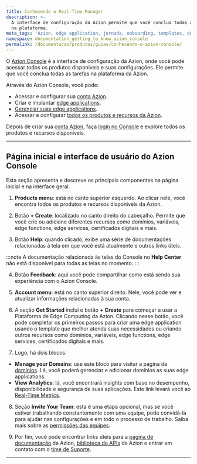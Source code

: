 ```yaml
---
title: Conhecendo o Real-Time Manager
description: >-
  A interface de configuração da Azion permite que você conclua todas as tarefas
  na plataforma.
meta_tags: 'Azion, edge application, jornada, onboarding, templates, domínios, tráfego'
namespace: documentation_getting_to_know_azion_console
permalink: /documentacao/produtos/guias/conhecendo-o-azion-console/
---
```


O [Azion Console](https://console.azion.com) é a interface de configuração da Azion, onde você pode acessar todos os produtos disponíveis e suas configurações. Ele permite que você conclua todas as tarefas na plataforma da Azion.

Através do Azion Console, você pode:

- Acessar e configurar sua [conta Azion](/pt-br/documentacao/produtos/contas/criar-uma-conta/).
- Criar e implantar [edge applications](/pt-br/documentacao/produtos/build/edge-application/).
- [Gerenciar suas edge applications](/pt-br/documentacao/produtos/guias/build/definir-configuracoes-principais/).
- Acessar e configurar [todos os produtos e recursos da Azion](/pt-br/documentacao/).

Depois de criar sua [conta Azion](/pt-br/documentacao/produtos/contas/criar-uma-conta/), faça [login no Console](https://console.azion.com) e explore todos os produtos e recursos disponíveis.

---

## Página inicial e interface de usuário do Azion Console

Esta seção apresenta e descreve os principais componentes na página inicial e na interface geral.

1. **Products menu**: está no canto superior esquerdo. Ao clicar nele, você encontra todos os produtos e recursos disponíveis da Azion.

2. Botão **+ Create**: localizado no canto direito do cabeçalho. Permite que você crie ou adicione diferentes recursos como domínios, variáveis, edge functions, edge services, certificados digitais e mais.

3. Botão **Help**: quando clicado, exibe uma série de documentações relacionadas à tela em que você está atualmente e outros links úteis.

:::note
A documentação relacionada às telas do Console no **Help Center** não está disponível para todas as telas no momento.
:::

4. Botão **Feedback**: aqui você pode compartilhar como está sendo sua experiência com o Azion Console.

5. **Account menu**: está no canto superior direito. Nele, você pode ver e atualizar informações relacionadas à sua conta.

6. A seção **Get Started** inclui o botão **+ Create** para começar a usar a Plataforma de Edge Computing da Azion. Clicando nesse botão, você pode completar os primeiros passos para criar uma edge application usando o template que melhor atenda suas necessidades ou criando outros recursos como domínios, variáveis, edge functions, edge services, certificados digitais e mais.

7. Logo, há dois blocos:
- **Manage your Domains**: use este bloco para visitar a página de [domínios](/pt-br/documentacao/produtos/build/edge-application/domains/). Lá, você poderá gerenciar e adicionar domínios as suas edge applications.
- **View Analytics**: lá, você encontrará insights com base no desempenho, disponibilidade e segurança de suas aplicações. Este link levará você ao [Real-Time Metrics](/pt-br/documentacao/produtos/observe/real-time-metrics/).

8. Seção **Invite Your Team**: esta é uma etapa opcional, mas se você estiver trabalhando constantemente com uma equipe, pode convidá-la para ajudar nas configurações e em todo o processo de trabalho. Saiba mais sobre as [permissões das equipes](/pt-br/documentacao/produtos/gestao-de-contas/teams-permissions/).

9. Por fim, você pode encontrar links úteis para a [página de documentação](/pt-br/documentacao/) da Azion, [biblioteca de APIs](https://api.azion.com/) da Azion e entrar em contato com o [time de Suporte](https://tickets.azion.com/en/support/loginen/support/login).

---

